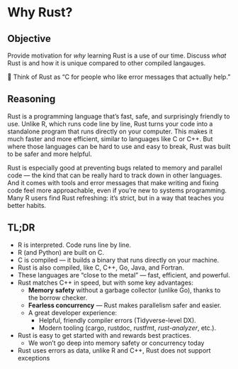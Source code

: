 # Why Rust?

::: callout-tip
## Objective

Provide motivation for _why_ learning Rust is a use of our time. Discuss _what_ Rust is and how it is unique compared to other compiled langauges.

🧠 Think of Rust as "C for people who like error messages that actually help."
:::

## Reasoning

Rust is a programming language that’s fast, safe, and surprisingly friendly to use. Unlike R, which runs code line by line, Rust turns your code into a standalone program that runs directly on your computer. This makes it much faster and more efficient, similar to languages like C or C++. But where those languages can be hard to use and easy to break, Rust was built to be safer and more helpful.

Rust is especially good at preventing bugs related to memory and parallel code — the kind that can be really hard to track down in other languages. And it comes with tools and error messages that make writing and fixing code feel more approachable, even if you’re new to systems programming. Many R users find Rust refreshing: it’s strict, but in a way that teaches you better habits.


## TL;DR

- R is interpreted. Code runs line by line.
- R (and Python) are built on C.
- C is compiled — it builds a binary that runs directly on your machine.
- Rust is also compiled, like C, C++, Go, Java, and Fortran.
- These languages are "close to the metal" — fast, efficient, and powerful.
- Rust matches C++ in speed, but with some key advantages:
    - **Memory safety** without a garbage collector (unlike Go), thanks to the borrow checker.
    - **Fearless concurrency** — Rust makes parallelism safer and easier.
    - A great developer experience:
        - Helpful, friendly compiler errors (Tidyverse-level DX).
        - Modern tooling (cargo, rustdoc, rustfmt, *rust-analyzer*, etc.).
- Rust is easy to get started with and rewards best practices.
    - We won’t go deep into memory safety or concurrency today
- Rust uses errors as data, unlike R and C++, Rust does not support exceptions

